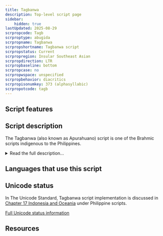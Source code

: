 ```yaml
---
title: Tagbanwa
description: Top-level script page
sidebar:
    hidden: true
lastUpdated: 2025-08-29
scrpropcode: Tagb
scrproptype: abugida
scrpropname: Tagbanwa
scrpropshortname: Tagbanwa script
scrpropstatus: Current
scrpropregion: Insular Southeast Asian
scrpropdirection: LTR
scrpropbaseline: bottom
scrpropcase: no
scrpropwspace: unspecified
scrpropbehavior: diacritics
scrpropisonumkey: 373 (alphasyllabic)
scrpropotcode: tagb
---
```



## Script features

<ScriptInfo />

## Script description

The Tagbanwa (also known as Apurahuano) script is one of the Brahmic scripts indigenous to the Philippines.

<details>
<summary>Read the full description...</summary>It is used to write the Tagbanwa language, which is spoken by approximately 8,000 people living in scattered communities throughout the Palawan region. Although the language is used exclusively between speakers of Tagbanwa, younger generations prefer to use Tagalog in the company of other non-Tagbanwa Filipinos, as there is felt to be some stigma attached to the Tagbanwa identity. The result is that use of the language is declining, and, in keeping with that trend, literacy in the script is low. Of the three living indigenous Philippine scripts - Hanunoo, Buhid and Tagbanwa - Tagbanwa is acknowledged to be the least widely used.

The script is an abugida composed of 13 consonants. Each consonant has an inherent vowel [a], which can be modified to [i] or [u] by the addition of a diacritic, called _ulitan_, above or below the syllable respectively. There are also three vowel characters for representing syllable-initial vowels. There is no method for cancelling the inherent vowel, so syllable-final consonants are unexpressed in the Tagbanwa orthography and deduced from context. The script is read horizontally from left to right, but has historically been written either horizontally or vertically; in the case that it is written vertically, characters are oriented horizontally to facilitate reading.
</details>

## Languages that use this script

<WsList script='Tagb' wsMax='5' />

## Unicode status

In The Unicode Standard, Tagbanwa script implementation is discussed in [Chapter 17 Indonesia and Oceania](http://www.unicode.org/versions/latest/ch17.pdf) under Philippine scripts.


[Full Unicode status information](/scrlang/unicode/tagb-unicode)

## Resources

<ScriptResources detailSummary='seemore' />


